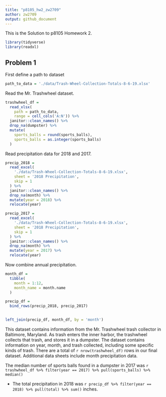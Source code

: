 ```yaml
---
title: "p8105_hw2_zw2709"
author: zw2709
output: github_document
---
```


This is the Solution to p8105 Homework 2.


```r
library(tidyverse)
library(readxl)

```

## Problem 1

First define a path to dataset
```r
path_to_data = './data/Trash-Wheel-Collection-Totals-8-6-19.xlsx'
```

Read the Mr. Trashwheel dataset.

```r
trashwheel_df = 
  read_xlsx(
    path = path_to_data,
    range = cell_cols('A:N')) %>% 
  janitor::clean_names() %>% 
  drop_na(dumpster) %>% 
  mutate(
    sports_balls = round(sports_balls), 
    sports_balls = as.integer(sports_balls)
  )
```


Read precipitation data for 2018 and 2017.

```r
precip_2018 = 
  read_excel(
    './data/Trash-Wheel-Collection-Totals-8-6-19.xlsx',
    sheet = '2018 Precipitation',
    skip = 1
  ) %>% 
  janitor::clean_names() %>% 
  drop_na(month) %>% 
  mutate(year = 2018) %>% 
  relocate(year)
```

```r
precip_2017 = 
  read_excel(
    './data/Trash-Wheel-Collection-Totals-8-6-19.xlsx',
    sheet = '2018 Precipitation',
    skip = 1
  ) %>% 
  janitor::clean_names() %>% 
  drop_na(month) %>% 
  mutate(year = 2017) %>% 
  relocate(year)
```

Now combine annual precipitation.

```r
month_df = 
  tibble(
    month = 1:12,
    month_name = month.name
  )
```

```r
precip_df = 
  bind_rows(precip_2018, precip_2017)
  
```

```r
left_join(precip_df, month_df, by = 'month')
```


This dataset contains information from the Mr. Trashwheel trash collector in Baltimore, Maryland. As trash enters the inner harbor, the trashwheel collects that trash, and stores it in a dumpster. The dataset contains information on year, month, and trash collected, including some specific kinds of trash. There are a total of `r nrow(trashwheel_df)` rows in our final dataset. Additional data sheets include month precipitation data.

The median number of sports balls found in a dumpster in 2017 was `r trashwheel_df %>% filter(year == 2017) %>% pull(sports_balls) %>% median()`

* The total precipitation in 2018 was `r precip_df %>% filter(year == 2018) %>% pull(total) %>% sum()` inches.



